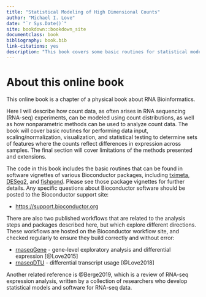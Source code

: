 ```yaml
--- 
title: "Statistical Modeling of High Dimensional Counts"
author: "Michael I. Love"
date: "`r Sys.Date()`"
site: bookdown::bookdown_site
documentclass: book
bibliography: book.bib
link-citations: yes
description: "This book covers some basic routines for statistical modeling of high dimensional count data in using R/Bioconductor."
---
```


# About this online book {-}

This online book is a chapter of a physical book about RNA Bioinformatics.

Here I will describe how count data, as often arises in RNA sequencing (RNA-seq) 
experiments, can be modeled using count distributions, as well as how 
nonparametric methods can be used to analyze count data. The book will 
cover basic routines for performing data input, scaling/normalization, 
visualization, and statistical testing to determine sets of features
where the counts reflect differences in expression across samples.
The final section will cover limitations of the methods presented and
extensions.

The code in this book includes the basic routines that can be found
in software vignettes of various Bioconductor packages, including
[tximeta](https://bioconductor.org/packages/tximeta), 
[DESeq2](https://bioconductor.org/packages/DESeq2), and 
[fishpond](https://bioconductor.org/packages/fishpond). 
Please see those package vignettes for further details. 
Any specific questions about Bioconductor software should be posted 
to the Bioconductor support site:

* <https://support.bioconductor.org>

There are also two published workflows that are related to the 
analysis steps and packages described here, but which explore 
different directions. These workflows are hosted on the Bioconductor
workflow site, and checked regularly to ensure they build correctly 
and without error:

* [rnaseqGene](https://bioconductor.org/packages/rnaseqGene) - gene-level exploratory analysis and differential expression [@Love2015]
* [rnaseqDTU](https://bioconductor.org/packages/rnaseqDTU) - differential transcript usage [@Love2018]

Another related reference is @Berge2019, which is a review of RNA-seq
expression analysis, written by a collection of researchers who
develop statistical models and software for RNA-seq data.
